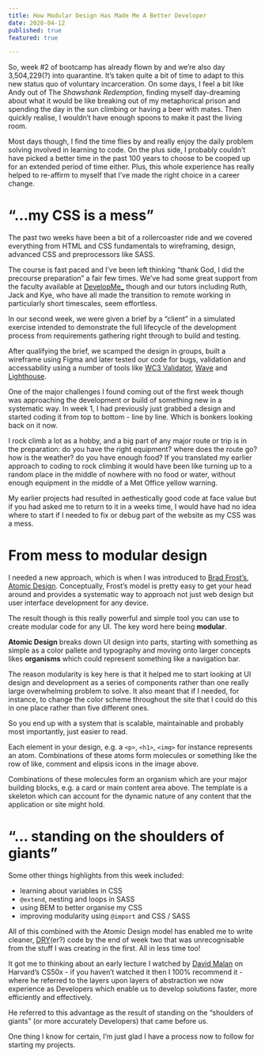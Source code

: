```yaml
---
title: How Modular Design Has Made Me A Better Developer
date: 2020-04-12
published: true
featured: true

---
```

So, week #2 of bootcamp has already flown by and we’re also day 3,504,229(?) into quarantine. It’s taken quite a bit of time to adapt to this new status quo of voluntary incarceration. On some days, I feel a bit like Andy out of The _Shawshank Redemption_, finding myself day-dreaming about what it would be like breaking out of my metaphorical prison and spending the day in the sun climbing or having a beer with mates. Then quickly realise, I wouldn’t have enough spoons to make it past the living room.

Most days though, I find the time flies by and really enjoy the daily problem solving involved in learning to code. On the plus side, I probably couldn’t have picked a better time in the past 100 years to choose to be cooped up for an extended period of time either. Plus, this whole experience has really helped to re-affirm to myself that I’ve made the right choice in a career change.

# “…my CSS is a mess”
The past two weeks have been a bit of a rollercoaster ride and we covered everything from HTML and CSS fundamentals to wireframing, design, advanced CSS and preprocessors like SASS.

The course is fast paced and I’ve been left thinking “thank God, I did the precourse preparation” a fair few times. We’ve had some great support from the faculty available at [DevelopMe_](https://developme.tech/) though and our tutors including Ruth, Jack and Kye, who have all made the transition to remote working in particularly short timescales, seem effortless.

In our second week, we were given a brief by a “client” in a simulated exercise intended to demonstrate the full lifecycle of the development process from requirements gathering right through to build and testing.

After qualifying the brief, we scamped the design in groups, built a wireframe using Figma and later tested our code for bugs, validation and accessability using a number of tools like [WC3 Validator](https://validator.w3.org/), [Wave](https://wave.webaim.org/) and [Lighthouse](https://developers.google.com/web/tools/lighthouse).

One of the major challenges I found coming out of the first week though was approaching the development or build of something new in a systematic way. In week 1, I had previously just grabbed a design and started coding it from top to bottom - line by line. Which is bonkers looking back on it now.

I rock climb a lot as a hobby, and a big part of any major route or trip is in the preparation: do you have the right equipment? where does the route go? how is the weather? do you have enough food? If you translated my earlier approach to coding to rock climbing it would have been like turning up to a random place in the middle of nowhere with no food or water, without enough equipment in the middle of a Met Office yellow warning.

My earlier projects had resulted in aethestically good code at face value but if you had asked me to return to it in a weeks time, I would have had no idea where to start if I needed to fix or debug part of the website as my CSS was a mess.

# From mess to modular design
I needed a new approach, which is when I was introduced to [Brad Frost’s, Atomic Design](https://atomicdesign.bradfrost.com/). Conceptually, Frost’s model is pretty easy to get your head around and provides a systematic way to approach not just web design but user interface development for any device.

The result though is this really powerful and simple tool you can use to create modular code for any UI. The key word here being **modular**.

**Atomic Design** breaks down UI design into parts, starting with something as simple as a color pallete and typography and moving onto larger concepts likes **organisms** which could represent something like a navigation bar.

The reason modularity is key here is that it helped me to start looking at UI design and development as a series of components rather than one really large overwhelming problem to solve. It also meant that if I needed, for instance, to change the color scheme throughout the site that I could do this in one place rather than five different ones.

So you end up with a system that is scalable, maintainable and probably most importantly, just easier to read.

Each element in your design, e.g. a `<p>`, `<h1>`, `<img>` for instance represents an atom. Combinations of these atoms form molecules or something like the row of like, comment and elipsis icons in the image above.

Combinations of these molecules form an organism which are your major building blocks, e.g. a card or main content area above. The template is a skeleton which can account for the dynamic nature of any content that the application or site might hold.

# “… standing on the shoulders of giants”
Some other things highlights from this week included:

- learning about variables in CSS
- `@extend`, nesting and loops in SASS
- using BEM to better organise my CSS
- improving modularity using `@import` and CSS / SASS

All of this combined with the Atomic Design model has enabled me to write cleaner, [DRY](https://en.wikipedia.org/wiki/Don%27t_repeat_yourself)(er?) code by the end of week two that was unrecognisable from the stuff I was creating in the first. All in less time too!

It got me to thinking about an early lecture I watched by [David Malan](https://cs.harvard.edu/malan/bio/) on Harvard’s CS50x - if you haven’t watched it then I 100% recommend it - where he referred to the layers upon layers of abstraction we now experience as Developers which enable us to develop solutions faster, more efficiently and effectively.

He referred to this advantage as the result of standing on the “shoulders of giants” (or more accurately Developers) that came before us.

One thing I know for certain, I’m just glad I have a process now to follow for starting my projects.